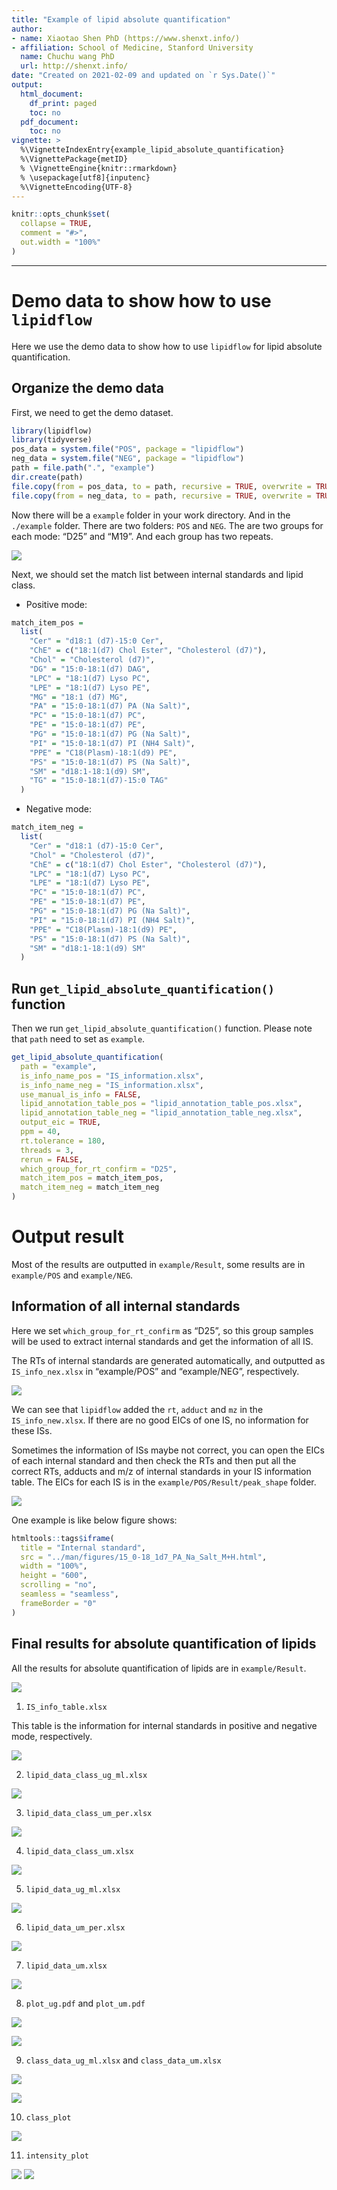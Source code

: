 ```yaml
---
title: "Example of lipid absolute quantification"
author:
- name: Xiaotao Shen PhD (https://www.shenxt.info/)
- affiliation: School of Medicine, Stanford University
  name: Chuchu wang PhD
  url: http://shenxt.info/
date: "Created on 2021-02-09 and updated on `r Sys.Date()`"
output:
  html_document:
    df_print: paged
    toc: no
  pdf_document:
    toc: no
vignette: >
  %\VignetteIndexEntry{example_lipid_absolute_quantification}
  %\VignettePackage{metID}
  % \VignetteEngine{knitr::rmarkdown}
  % \usepackage[utf8]{inputenc}
  %\VignetteEncoding{UTF-8}
---
```


```r
knitr::opts_chunk$set(
  collapse = TRUE,
  comment = "#>",
  out.width = "100%"
)
```

***

# **Demo data to show how to use `lipidflow`**

Here we use the demo data to show how to use `lipidflow` for lipid absolute quantification.

## **Organize the demo data**

First, we need to get the demo dataset.

```r
library(lipidflow)
library(tidyverse)
pos_data = system.file("POS", package = "lipidflow")
neg_data = system.file("NEG", package = "lipidflow")
path = file.path(".", "example")
dir.create(path)
file.copy(from = pos_data, to = path, recursive = TRUE, overwrite = TRUE)
file.copy(from = neg_data, to = path, recursive = TRUE, overwrite = TRUE)
```

Now there will be a `example` folder in your work directory. And in the `./example` folder. There are two folders: `POS` and `NEG`. The are two groups for each mode: "D25" and "M19". And each group has two repeats.

![](../man/figures/figure_3.png)

Next, we should set the match list between internal standards and lipid class.

* Positive mode:

```r
match_item_pos =
  list(
    "Cer" = "d18:1 (d7)-15:0 Cer",
    "ChE" = c("18:1(d7) Chol Ester", "Cholesterol (d7)"),
    "Chol" = "Cholesterol (d7)",
    "DG" = "15:0-18:1(d7) DAG",
    "LPC" = "18:1(d7) Lyso PC",
    "LPE" = "18:1(d7) Lyso PE",
    "MG" = "18:1 (d7) MG",
    "PA" = "15:0-18:1(d7) PA (Na Salt)",
    "PC" = "15:0-18:1(d7) PC",
    "PE" = "15:0-18:1(d7) PE",
    "PG" = "15:0-18:1(d7) PG (Na Salt)",
    "PI" = "15:0-18:1(d7) PI (NH4 Salt)",
    "PPE" = "C18(Plasm)-18:1(d9) PE",
    "PS" = "15:0-18:1(d7) PS (Na Salt)",
    "SM" = "d18:1-18:1(d9) SM",
    "TG" = "15:0-18:1(d7)-15:0 TAG"
  )
```

* Negative mode:

```r
match_item_neg =
  list(
    "Cer" = "d18:1 (d7)-15:0 Cer",
    "Chol" = "Cholesterol (d7)",
    "ChE" = c("18:1(d7) Chol Ester", "Cholesterol (d7)"),
    "LPC" = "18:1(d7) Lyso PC",
    "LPE" = "18:1(d7) Lyso PE",
    "PC" = "15:0-18:1(d7) PC",
    "PE" = "15:0-18:1(d7) PE",
    "PG" = "15:0-18:1(d7) PG (Na Salt)",
    "PI" = "15:0-18:1(d7) PI (NH4 Salt)",
    "PPE" = "C18(Plasm)-18:1(d9) PE",
    "PS" = "15:0-18:1(d7) PS (Na Salt)",
    "SM" = "d18:1-18:1(d9) SM"
  )
```

## **Run `get_lipid_absolute_quantification()` function**

Then we run `get_lipid_absolute_quantification()` function. Please note that `path` need to set as `example`.

```r
get_lipid_absolute_quantification(
  path = "example",
  is_info_name_pos = "IS_information.xlsx",
  is_info_name_neg = "IS_information.xlsx",
  use_manual_is_info = FALSE,
  lipid_annotation_table_pos = "lipid_annotation_table_pos.xlsx",
  lipid_annotation_table_neg = "lipid_annotation_table_neg.xlsx",
  output_eic = TRUE,
  ppm = 40,
  rt.tolerance = 180,
  threads = 3,
  rerun = FALSE,
  which_group_for_rt_confirm = "D25",
  match_item_pos = match_item_pos,
  match_item_neg = match_item_neg
)
```

# **Output result**

Most of the results are outputted in `example/Result`, some results are in `example/POS` and `example/NEG`.

## **Information of all internal standards**

Here we set `which_group_for_rt_confirm` as "D25", so this group samples will be used to extract internal standards and get the information of all IS.

The RTs of internal standards are generated automatically, and outputted as `IS_info_nex.xlsx` in "example/POS" and "example/NEG", respectively. 

![](../man/figures/figure5.png)

We can see that `lipidflow` added the `rt`, `adduct` and `mz` in the `IS_info_new.xlsx`. If there are no good EICs of one IS, no information for these ISs.

Sometimes the information of ISs maybe not correct, you can open the EICs of each internal standard and then check the RTs and then put all the correct RTs, adducts and m/z of internal standards in your IS information table. The EICs for each IS is in the `example/POS/Result/peak_shape` folder.

![](../man/figures/figure6.png)

One example is like below figure shows:

```r
htmltools::tags$iframe(
  title = "Internal standard",
  src = "../man/figures/15_0-18_1d7_PA_Na_Salt_M+H.html",
  width = "100%",
  height = "600",
  scrolling = "no",
  seamless = "seamless",
  frameBorder = "0"
)
```

## **Final results for absolute quantification of lipids**

All the results for absolute quantification of lipids are in `example/Result`. 

![](../man/figures/figure8.png)

1. `IS_info_table.xlsx`

This table is the information for internal standards in positive and negative mode, respectively.

![](../man/figures/figure7.png)

2. `lipid_data_class_ug_ml.xlsx`

![](../man/figures/figure9.png)

3. `lipid_data_class_um_per.xlsx`

![](../man/figures/figure10.png)

4. `lipid_data_class_um.xlsx`

![](../man/figures/figure11.png)

5. `lipid_data_ug_ml.xlsx`

![](../man/figures/figure12.png)

6. `lipid_data_um_per.xlsx`

![](../man/figures/figure13.png)

7. `lipid_data_um.xlsx`

![](../man/figures/figure14.png)

8. `plot_ug.pdf` and `plot_um.pdf`

![](../man/figures/figure15.png)

![](../man/figures/figure16.png)

9. `class_data_ug_ml.xlsx` and `class_data_um.xlsx`

![](../man/figures/figure17.png)

![](../man/figures/figure18.png)

10. `class_plot`

![](../man/figures/figure19.png)

11. `intensity_plot`

![](../man/figures/figure20.png)
![](../man/figures/figure21.png)

